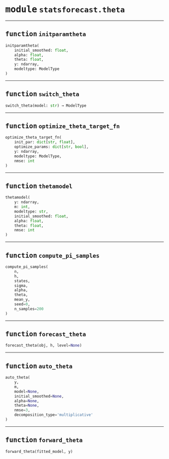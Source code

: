 



# <kbd>module</kbd> `statsforecast.theta`





---



## <kbd>function</kbd> `initparamtheta`

```python
initparamtheta(
    initial_smoothed: float,
    alpha: float,
    theta: float,
    y: ndarray,
    modeltype: ModelType
)
```






---



## <kbd>function</kbd> `switch_theta`

```python
switch_theta(model: str) → ModelType
```






---



## <kbd>function</kbd> `optimize_theta_target_fn`

```python
optimize_theta_target_fn(
    init_par: dict[str, float],
    optimize_params: dict[str, bool],
    y: ndarray,
    modeltype: ModelType,
    nmse: int
)
```






---



## <kbd>function</kbd> `thetamodel`

```python
thetamodel(
    y: ndarray,
    m: int,
    modeltype: str,
    initial_smoothed: float,
    alpha: float,
    theta: float,
    nmse: int
)
```






---



## <kbd>function</kbd> `compute_pi_samples`

```python
compute_pi_samples(
    n,
    h,
    states,
    sigma,
    alpha,
    theta,
    mean_y,
    seed=0,
    n_samples=200
)
```






---



## <kbd>function</kbd> `forecast_theta`

```python
forecast_theta(obj, h, level=None)
```






---



## <kbd>function</kbd> `auto_theta`

```python
auto_theta(
    y,
    m,
    model=None,
    initial_smoothed=None,
    alpha=None,
    theta=None,
    nmse=3,
    decomposition_type='multiplicative'
)
```






---



## <kbd>function</kbd> `forward_theta`

```python
forward_theta(fitted_model, y)
```






